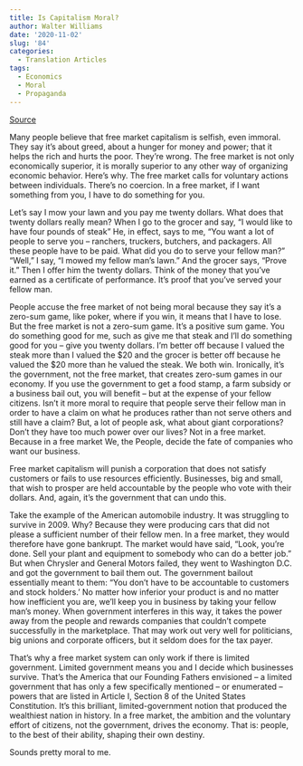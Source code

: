 ```yaml
---
title: Is Capitalism Moral?
author: Walter Williams
date: '2020-11-02'
slug: '84'
categories:
  - Translation Articles
tags:
  - Economics
  - Moral
  - Propaganda
---
```


[Source](https://www.youtube.com/watch?v=fJr2RO7g7jI)

Many people believe that free market capitalism is selfish, even immoral. They say it's about greed, about a hunger for money and power; that it helps the rich and hurts the poor. They're wrong. The free market is not only economically superior, it is morally superior to any other way of organizing economic behavior. Here's why. The free market calls for voluntary actions between individuals. There's no coercion. In a free market, if I want something from you, I have to do something for you.

Let's say I mow your lawn and you pay me twenty dollars. What does that twenty dollars really mean? When I go to the grocer and say, "I would like to have four pounds of steak" He, in effect, says to me, "You want a lot of people to serve you -- ranchers, truckers, butchers, and packagers. All these people have to be paid. What did you do to serve your fellow man?" "Well," I say, "I mowed my fellow man's lawn." And the grocer says, "Prove it." Then I offer him the twenty dollars. Think of the money that you've earned as a certificate of performance. It's proof that you've served your fellow man.

People accuse the free market of not being moral because they say it's a zero-sum game, like poker, where if you win, it means that I have to lose. But the free market is not a zero-sum game. It's a positive sum game. You do something good for me, such as give me that steak and I'll do something good for you -- give you twenty dollars.
I'm better off because I valued the steak more than I valued the $20 and the grocer is better off because he valued the $20 more than he valued the steak. We both win. Ironically, it's the government, not the free market, that creates zero-sum games in our economy. If you use the government to get a food stamp, a farm subsidy or a business
bail out, you will benefit -- but at the expense of your fellow citizens. Isn't it more moral to require that people serve their fellow man in order to have a claim on what he produces rather than not serve others and still have a claim? But, a lot of people ask, what about giant corporations? Don't they have too much power over our lives? Not in a free market. Because in a free market We, the People, decide the fate of companies who want our business.

Free market capitalism will punish a corporation that does not satisfy customers or fails to use resources efficiently. Businesses, big and small, that wish to prosper are held accountable by the people who vote with their dollars. And, again, it's the government that can undo this.

Take the example of the American automobile industry. It was struggling to survive in 2009. Why? Because they were producing cars that did not please a sufficient number of their fellow men. In a free market, they would therefore have gone bankrupt. The market would have said, "Look, you're done. Sell your plant and equipment to somebody who can do a better job." But when Chrysler and General Motors failed, they went to Washington D.C. and got the government to bail them out. The government bailout essentially meant to them: "You don't have to be accountable to customers and stock holders.' No matter how inferior your product is and no matter how inefficient you are, we'll keep you in business by taking your fellow man's money. When government interferes in this way, it takes the power away from the people and rewards companies that couldn't compete successfully in the marketplace. That may work out very well for politicians, big unions and corporate officers, but it seldom does for the tax payer.

That's why a free market system can only work if there is limited government. Limited government means you and I decide which businesses survive. That's the America that our Founding Fathers envisioned -- a limited government that has only a few specifically mentioned -- or enumerated -- powers that are listed in Article I, Section 8 of the United States Constitution. It's this brilliant, limited-government notion that produced the wealthiest nation in history. In a free market, the ambition and the voluntary effort of citizens, not the government, drives the economy. That is: people, to the best of their ability, shaping their own destiny.

Sounds pretty moral to me.